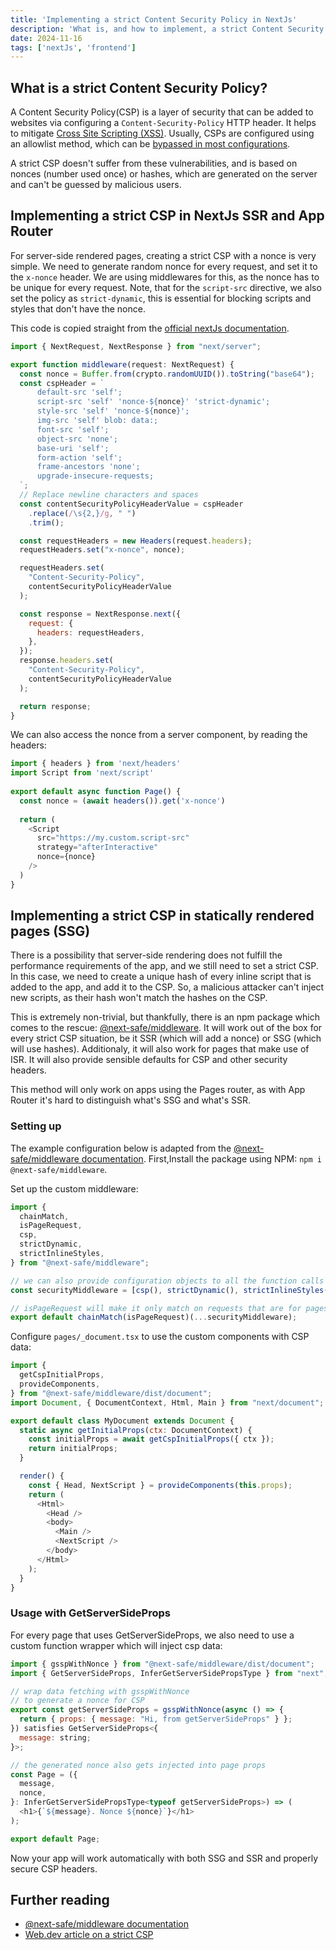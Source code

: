 ```yaml
---
title: 'Implementing a strict Content Security Policy in NextJs'
description: 'What is, and how to implement, a strict Content Security Policy in NextJs'
date: 2024-11-16
tags: ['nextJs', 'frontend']
---
```


## What is a strict Content Security Policy?

A Content Security Policy(CSP) is a layer of security that can be added to websites via configuring a
`Content-Security-Policy` HTTP header. It helps to mitigate [Cross Site Scripting (XSS)](https://owasp.org/www-community/attacks/xss/).
Usually, CSPs are configured using an allowlist method, which can be [bypassed in most configurations](https://research.google/pubs/csp-is-dead-long-live-csp-on-the-insecurity-of-whitelists-and-the-future-of-content-security-policy/).

A strict CSP doesn't suffer from these vulnerabilities, and is based on nonces (number used once) or hashes, which are generated on the server
and can't be guessed by malicious users.

## Implementing a strict CSP in NextJs SSR and App Router

For server-side rendered pages, creating a strict CSP with a nonce is very simple. We need to generate random nonce for every request,
and set it to the  `x-nonce` header. We are using middlewares for this, as the nonce has to be unique for every request. Note, that for the `script-src`
directive, we also set the policy as `strict-dynamic`, this is essential for blocking scripts and styles that don't have the nonce.

This code is copied straight from the [official nextJs documentation](https://nextjs.org/docs/app/building-your-application/configuring/content-security-policy#nonces).

```js title="app/middleware.ts" caption="Implementing a nonce based CSP with NextJs middleware"
import { NextRequest, NextResponse } from "next/server";

export function middleware(request: NextRequest) {
  const nonce = Buffer.from(crypto.randomUUID()).toString("base64");
  const cspHeader = `
      default-src 'self';
      script-src 'self' 'nonce-${nonce}' 'strict-dynamic';
      style-src 'self' 'nonce-${nonce}';
      img-src 'self' blob: data:;
      font-src 'self';
      object-src 'none';
      base-uri 'self';
      form-action 'self';
      frame-ancestors 'none';
      upgrade-insecure-requests;
  `;
  // Replace newline characters and spaces
  const contentSecurityPolicyHeaderValue = cspHeader
    .replace(/\s{2,}/g, " ")
    .trim();

  const requestHeaders = new Headers(request.headers);
  requestHeaders.set("x-nonce", nonce);

  requestHeaders.set(
    "Content-Security-Policy",
    contentSecurityPolicyHeaderValue
  );

  const response = NextResponse.next({
    request: {
      headers: requestHeaders,
    },
  });
  response.headers.set(
    "Content-Security-Policy",
    contentSecurityPolicyHeaderValue
  );

  return response;
}
```

We can also access the nonce from a server component, by reading the headers:

```js title="app/page.tsx"
import { headers } from 'next/headers'
import Script from 'next/script'
 
export default async function Page() {
  const nonce = (await headers()).get('x-nonce')
 
  return (
    <Script
      src="https://my.custom.script-src"
      strategy="afterInteractive"
      nonce={nonce}
    />
  )
}
```

## Implementing a strict CSP in statically rendered pages (SSG)

There is a possibility that server-side rendering does not fulfill the performance requirements of the app, and we still need to set a
strict CSP. In this case, we need to create a unique hash of every inline script that is added to the app, and add it to the CSP. So, a malicious attacker
can't inject new scripts, as their hash won't match the hashes on the CSP.

This is extremely non-trivial, but thankfully, there is an npm package which comes to the rescue: [@next-safe/middleware](https://www.npmjs.com/package/@next-safe/middleware).
It will work out of the box for every strict CSP situation, be it SSR (which will add a nonce) or SSG (which will use hashes). Additionaly, it will also 
work for pages that make use of ISR. It will also provide sensible defaults for CSP and other security headers.

This method will only work on apps using the Pages router, as with App Router it's hard to
distinguish what's SSG and what's SSR.

### Setting up

The example configuration below is adapted from the [@next-safe/middleware documentation](https://next-safe-middleware.vercel.app/guides/strict-csp-configuration).
First,Install the package using NPM: `npm i @next-safe/middleware`.

Set up the custom middleware:
```js title="middleware.ts" caption="Setting up the custom middleware"
import {
  chainMatch,
  isPageRequest,
  csp,
  strictDynamic,
  strictInlineStyles,
} from "@next-safe/middleware";

// we can also provide configuration objects to all the function calls
const securityMiddleware = [csp(), strictDynamic(), strictInlineStyles()];

// isPageRequest will make it only match on requests that are for pages, ignoring assets and api calls
export default chainMatch(isPageRequest)(...securityMiddleware);
```

Configure `pages/_document.tsx` to use the custom components with CSP data:

```js title="pages/_document.tsx" caption="Configuring _document.tsx"
import {
  getCspInitialProps,
  provideComponents,
} from "@next-safe/middleware/dist/document";
import Document, { DocumentContext, Html, Main } from "next/document";

export default class MyDocument extends Document {
  static async getInitialProps(ctx: DocumentContext) {
    const initialProps = await getCspInitialProps({ ctx });
    return initialProps;
  }

  render() {
    const { Head, NextScript } = provideComponents(this.props);
    return (
      <Html>
        <Head />
        <body>
          <Main />
          <NextScript />
        </body>
      </Html>
    );
  }
}
```

### Usage with GetServerSideProps

For every page that uses GetServerSideProps, we also need to use a custom function wrapper which will inject csp data:

```js title="pages/ssr/index.tsx" caption="Usage with SSR"
import { gsspWithNonce } from "@next-safe/middleware/dist/document";
import { GetServerSideProps, InferGetServerSidePropsType } from "next";

// wrap data fetching with gsspWithNonce
// to generate a nonce for CSP
export const getServerSideProps = gsspWithNonce(async () => {
  return { props: { message: "Hi, from getServerSideProps" } };
}) satisfies GetServerSideProps<{
  message: string;
}>;

// the generated nonce also gets injected into page props
const Page = ({
  message,
  nonce,
}: InferGetServerSidePropsType<typeof getServerSideProps>) => (
  <h1>{`${message}. Nonce ${nonce}`}</h1>
);

export default Page;
```

Now your app will work automatically with both SSG and SSR and properly secure CSP headers.


## Further reading
- [@next-safe/middleware documentation](https://next-safe-middleware.vercel.app/guides/strict-csp-configuration)
- [Web.dev article on a strict CSP](https://web.dev/articles/strict-csp)